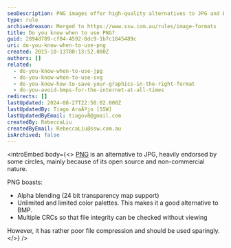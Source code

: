 ```yaml
---
seoDescription: PNG images offer high-quality alternatives to JPG and BMP, featuring alpha blending, unlimited color palettes, and multiple CRCs for integrity checks.
type: rule
archivedreason: Merged to https://www.ssw.com.au/rules/image-formats
title: Do you know when to use PNG?
guid: 2894d789-cf04-4592-8dc9-1b7c1845489c
uri: do-you-know-when-to-use-png
created: 2015-10-13T00:13:52.000Z
authors: []
related:
  - do-you-know-when-to-use-jpg
  - do-you-know-when-to-use-svg
  - do-you-know-how-to-save-your-graphics-in-the-right-format
  - do-you-avoid-bmps-for-the-internet-at-all-times
redirects: []
lastUpdated: 2024-08-27T22:50:02.000Z
lastUpdatedBy: Tiago AraÃºjo [SSW]
lastUpdatedByEmail: tiagov8@gmail.com
createdBy: RebeccaLiu
createdByEmail: RebeccaLiu@ssw.com.au
isArchived: false
---
```


<introEmbed
  body={<>
[PNG](http://www.libpng.org/pub/png/) is an alternative to JPG, heavily endorsed by some circles, mainly because of its open source and non-commercial nature.

PNG boasts:

* Alpha blending (24 bit transparency map support)
* Unlimited and limited color palettes. This makes it a good alternative to BMP.
* Multiple CRCs so that file integrity can be checked without viewing

However, it has rather poor file compression and should be used sparingly.
  </>}
/>
